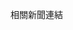 
<Section className="bg-[url(/images/bg_blue.jpg)] bg-cover bg-center">

<SectionTitle>相關新聞連結</SectionTitle>

<div className="grid grid-cols-1 md:grid-cols-2 gap-4">

<News
  source="聯合報"
  date="2024-07-19"
  title="可成爆內線交易 約談董座家族9人..."
  url="https://udn.com/news/story/7321/8104853"
/>

<News
  source="信傳媒"
  date="2022-05-27"
  title="可成股東會》「阿土伯加碼秀」成絕響 公司法修法剝奪少數股東現金股..."
  url="https://www.cmmedia.com.tw/home/articles/34099"
/>

</div>

</Section>
